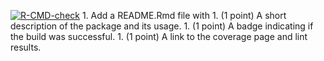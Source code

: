 <!-- badges: start -->
  [![R-CMD-check](https://github.com/HuangruiChu/BIS620-Huangrui-Chu/actions/workflows/R-CMD-check.yaml/badge.svg)](https://github.com/HuangruiChu/BIS620-Huangrui-Chu/actions/workflows/R-CMD-check.yaml)
<!-- badges: end -->
1. Add a README.Rmd file with 
    1. (1 point) A short description of the package and its usage.
    1. (1 point) A badge indicating if the build was successful.
    1. (1 point) A link to the coverage page and lint results.
